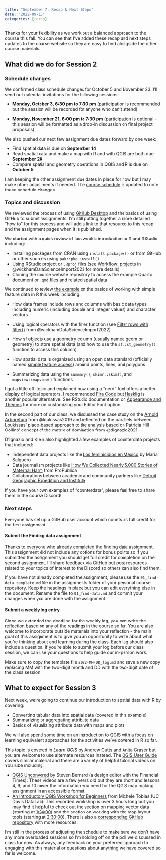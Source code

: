 ```yaml
---
title: "September 7: Recap & Next Steps"
date: "2022-09-10"
categories: [recap]
---
```


Thanks for your flexibility as we work out a balanced approach to the course this fall. You can see that I've added these recap and next steps updates to the course website so they are easy to find alongside the other course materials.

## What did we do for Session 2

### Schedule changes

We confirmed class schedule changes for October 5 and November 23. I'll send out calendar invitations for the following sessions:

-   **Monday, October 3, 6:30 pm to 7:30 pm** (participation is recommended but the session will be recorded for anyone who can't attend)

-   **Monday, November 21, 6:00 pm to 7:30 pm** (participation is optional - this session will be formatted as a drop-in discussion on final project proposals)

We also pushed our next few assignment due dates forward by one week:

-   Find spatial data is due on **September 14**
-   Read spatial data and make a map with R and with QGIS are both due **September 28**
-   Compare spatial and geometry operations in QGIS and R is due on **October 5**

I am keeping the other assignment due dates in place for now but I may make other adjustments if needed. The [course schedule](/schedule/) is updated to note these schedule changes.

### Topics and discussion

We reviewed the process of using [GitHub Desktop](https://desktop.github.com/) and the basics of using GitHub to submit assignments. I'm still putting together a more detailed "how to" for this process and will add a link to that resource to this recap and the assignment pages when it is published.

We started with a quick review of last week's introduction to R and RStudio including:

-   Installing packages from CRAN using `install.packages()` or from GitHub or other sources using `pak::pkg_install()`
-   Using RStudio project or `.Rproj` files (see [Workflow: projects](https://r4ds.had.co.nz/workflow-projects.html) in @wickhamDataScienceImport2022 for more details)
-   Cloning the course website repository to access the example Quarto document or `.qmd` files and related spatial data

We continued to review [the example](https://elipousson.github.io/bldgspatialdata/examples/01_read-data-r.html) on the basics of working with simple feature data in R this week including:

-   How data frames include rows and columns with basic data types including numeric (including double and integer values) and character vectors

-   Using logical operators with the filter function (see [Filter rows with filter()](https://r4ds.had.co.nz/transform.html#filter-rows-with-filter) from @wickhamDataScienceImport2022)

-   How sf objects use a geometry column (usually named geom or geometry) to store spatial data (and how to use the `sf::st_geometry()` function to access this column)

-   How spatial data is organized using an open data standard (officially named [simple feature access](https://www.ogc.org/standards/sfa)) around points, lines, and polygons

-   Summarizing data using the `summary()`, `skimr::skim()`, and `mapview::mapview()` functions

I got a little off-topic and explained how using a "nerd" font offers a better display of logical operators. I recommended [Fira Code](https://github.com/tonsky/FiraCode) but [Hasklig](https://github.com/i-tu/Hasklig) is another popular alternative. See RStudio documentation on [Appearance and Themes](https://support.rstudio.com/hc/en-us/articles/200549016-Customizing-the-RStudio-IDE#appearance) for more on customizing your Editor Font option.

In the second part of our class, we discussed the case study on the [Arnold Arboretum](https://arboretum.harvard.edu/) from @loukissas2019 and reflected on the parallels between Loukissas' place-based approach to the analysis based on Patricia Hill Collins' concept of the matrix of domination from @dignazio2021.

D'Ignazio and Klein also highlighted a few examples of counterdata projects that included:

-   Independent data projects like the [Los feminicidios en México](https://feminicidiosmx.crowdmap.com/) by María Salguero
-   Data journalism projects like [How We Collected Nearly 5,000 Stories of Maternal Harm](https://www.propublica.org/article/how-we-collected-nearly-5-000-stories-of-maternal-harm) from ProPublica
-   Collaborations between academic and community partners like [Detroit Geographic Expedition and Institute](https://civic.mit.edu/index.html%3Fp=220.html)

If you have your own examples of "counterdata", please feel free to share them in the course Discord!

### Next steps

Everyone has set up a GitHub user account which counts as full credit for the first assignment.

#### Submit the Finding data assignment

Thanks to everyone who already completed the finding data assignment. This assignment did not include any options for bonus points so if you submitted the assignment you should get full credit for completion on the second assignment. I'll share feedback via GitHub but post resources related to your topics of interest to the Discord so others can also find them.

If you have not already completed the assignment, please use the `01_find-data_template.md` file in the assignments folder of your personal course repository. Keep the headings in place but you can edit everything else in the document. Rename the file to `01_find-data.md` and commit your changes when you are done with the assignment.

#### Submit a weekly log entry

Since we extended the deadline for the weekly log, you can write the reflection based on any of the readings in the course so far. You are also welcome to incorporate outside materials into your reflection - the main goal of this assignment is to give you an opportunity to write about what you're thinking about and learning during the class. Each log should also include a question. If you're able to submit your log before our class session, we can use your questions to help guide our in-person work.

Make sure to copy the template file `2022-MM-DD_log.md` and save a new copy replacing MM with the two-digit month and DD with the two-digit date of the class session.

## What to expect for Session 3

Next week, we're going to continue our introduction to spatial data with R by covering:

-   Converting tabular data into spatial data (covered in [this example](https://elipousson.github.io/bldgspatialdata/examples/02_read-tabular-data-r.html))
-   Summarizing or aggregating attribute data
-   Basics of visualizing attribute data with maps and plots

We will also spend some time on an introduction to QGIS with a focus on learning equivalent approaches for the activities we've covered in R so far.

This topic is covered in *Learn QGIS* by Andrew Cutts and Anita Graser but you are welcome to use alternate resources instead. The [QGIS User Guide](https://docs.qgis.org/3.22/en/docs/user_manual/index.html) covers similar material and there are a variety of helpful tutorial videos on YouTube including:

-   [QGIS Unconvered](https://www.youtube.com/playlist?list=PL7HotvlLKHCs9nD1fFUjSOsZrsnctyV2R) by Steven Bernard (a design editor with the Financial Times): These videos are a few years old but they are short and lessons 4, 9, and 10 cover the information you need for the QGIS map making assignment in an accessible format.
-   [An Introductory QGIS Workshop for Beginners](https://youtu.be/-7v5qfJYWxA) from Michele Tobias (UC Davis DataLab): This recorded workshop is over 3 hours long but you may find it helpful to check out the section on mapping vector data (starting at [1:24:00](https://youtu.be/-7v5qfJYWxA?t=5040)) and the section on working with the map layout tools (starting at [2:30:00](https://youtu.be/-7v5qfJYWxA?t=9000)). There is also a [corresponding GitHub repository](https://github.com/ucdavisdatalab/Intro-to-Desktop-GIS-with-QGIS) with more resources.

I'm still in the process of adjusting the schedule to make sure we don't have any more overloaded sessions so I'm holding off on the poll we discussed in class for now. As always, any feedback on your preferred approach to engaging with this material or questions about anything we have covered so far is welcome.
